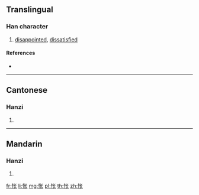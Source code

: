 {{also|悵}}
==Translingual==

===Han character===
{{Han char|rn=61|rad=心|as=04|sn=7|four=|canj=PPO|ids=⿰忄长}}

# [[disappointed]], [[dissatisfied]]

====References====
* {{Han ref|kx=0379.071|hdz=42277.040|uh=6005|ud=24581}}

----

==Cantonese==

===Hanzi===
{{yue-hanzi|jyut=[[coeng3]], [[zoeng3]]|y=cheung3, jeung3|tra=悵}}

# {{defn|lang=yue|sort=心04}}

----

==Mandarin==

===Hanzi===
{{cmn-hanzi|tra=悵|pin=[[chàng]] ([[chang4]])|wg=ch'ang<sup>4</sup>}}

# {{defn|lang=cmn|sort=心04}}

[[fr:怅]]
[[li:怅]]
[[mg:怅]]
[[pl:怅]]
[[th:怅]]
[[zh:怅]]